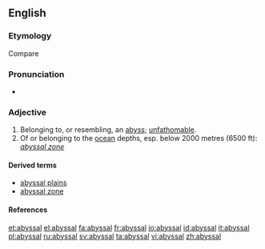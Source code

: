 ==English==

===Etymology===
Compare {{term|abysmal}}

===Pronunciation===
*{{IPA|/ə'bısəl/}}

===Adjective===
{{en-adj|-}}

# Belonging to, or resembling, an [[abyss]]; [[unfathomable]].
# Of or belonging to the [[ocean]] depths, esp. below 2000 metres (6500 ft): ''[[abyssal zone]]''

====Derived terms====
*[[abyssal plains]] {{qualifier|physical geography}}
*[[abyssal zone]] {{qualifier|physical geography}}

====References====
{{R:Webster 1913}}

[[et:abyssal]]
[[el:abyssal]]
[[fa:abyssal]]
[[fr:abyssal]]
[[io:abyssal]]
[[id:abyssal]]
[[it:abyssal]]
[[pl:abyssal]]
[[ru:abyssal]]
[[sv:abyssal]]
[[ta:abyssal]]
[[vi:abyssal]]
[[zh:abyssal]]